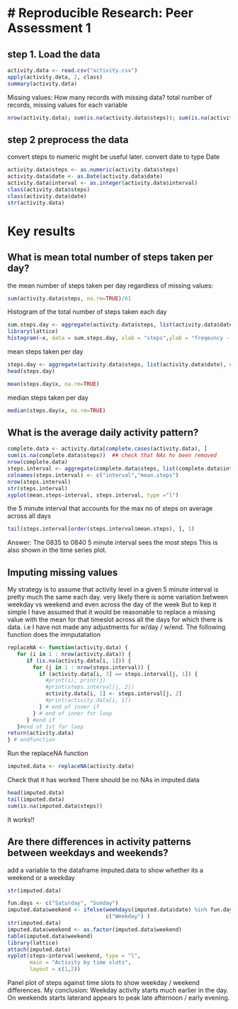 # Reproducible Research: Peer Assessment 1
======================================================

## step 1. Load the data 

```r
activity.data <- read.csv("activity.csv")
apply(activity.data, 2, class)
summary(activity.data)
```

Missing values: How many records with missing data?
total number of records, missing values for each variable
```r
nrow(activity.data); sum(is.na(activity.data$steps)); sum(is.na(activity.data$date)); sum(is.na(activity.data$interval))
```

## step 2 preprocess the data
convert steps to numeric might be useful later.
convert date to type Date
```r
activity.data$steps <- as.numeric(activity.data$steps)
activity.data$date <- as.Date(activity.data$date)
activity.data$interval <- as.integer(activity.data$interval)
class(activity.data$steps)
class(activity.data$date)
str(activity.data)
```

# Key results

## What is mean total number of steps taken per day?

the mean number of steps taken per day regardless of missing values:
```r
sum(activity.data$steps, na.rm=TRUE)/61
```
Histogram of the total number of steps taken each day
```r
sum.steps.day <- aggregate(activity.data$steps, list(activity.data$date), sum)
library(lattice)
histogram(~x, data = sum.steps.day, xlab = "steps",ylab = "freqeuncy - days", main = "Histogram of total number of steps taken each day" )
```

mean steps taken per day
```r
steps.day <- aggregate(activity.data$steps, list(activity.data$date), sum)
head(steps.day)

mean(steps.day$x, na.rm=TRUE)
```
median steps taken per day
```r
median(steps.day$x, na.rm=TRUE)
```


## What is the average daily activity pattern?
```r
complete.data <- activity.data[complete.cases(activity.data), ]
sum(is.na(complete.data$steps))  ## check that NAs hv been removed
nrow(complete.data)
steps.interval <- aggregate(complete.data$steps, list(complete.data$interval), mean)
colnames(steps.interval) <- c("interval","mean.steps")
nrow(steps.interval)
str(steps.interval)
xyplot(mean.steps~interval, steps.interval, type ="l")
```

the 5 minute interval that accounts for the max no of steps on average across all days
```r
tail(steps.interval[order(steps.interval$mean.steps), ], 1)
```

Answer: The 0835 to 0840 5 minute interval sees the most steps This is also shown in the time series plot.

## Imputing missing values
My strategy is to assume that activity level in a given 5 minute interval is pretty much the same each day.
very likely there is some variation between weekday vs weekend and even across the day of the week
But to kep it simple I have assumed that it would be reasonable to replace a missing value with the mean for 
that timeslot across all the days for which there is data. i.e I have not made any adjustments for w/day / w/end.
The following function does the imnputatation

```r
replaceNA <- function(activity.data) {
   for (i in 1 : nrow(activity.data)) {
      if (is.na(activity.data[i, 1])) {
        for (j in 1 : nrow(steps.interval)) {
          if (activity.data[i, 3] == steps.interval[j, 1]) {
            #print(i); print(j)
            #print(steps.interval[j, 2])
            activity.data[i, 1] <- steps.interval[j, 2]
            #print(activity.data[i, 1])
          } # end of inner if
        } # end of inner for loop
      } #end if
   }#end of 1st for loop
return(activity.data)
} # endfunction

```

Run the replaceNA function
```r
imputed.data <- replaceNA(activity.data)

```

Check that it has worked There should be no NAs in imputed.data

```r
head(imputed.data)
tail(imputed.data)
sum(is.na(imputed.data$steps))
```

It works!!

## Are there differences in activity patterns between weekdays and weekends?

add a variable to the dataframe imputed.data to show whether its a weekend or a weekday

```r
str(imputed.data)
```

```r
fun.days <- c("Saturday", "Sunday")
imputed.data$weekend <- ifelse(weekdays(imputed.data$date) %in% fun.days, c("Weekend"),
                               c("Weekday") ) 
str(imputed.data)
imputed.data$weekend <- as.factor(imputed.data$weekend)
table(imputed.data$weekend)
library(lattice)
attach(imputed.data)
xyplot(steps~interval|weekend, type = "l", 
       main = "Activity by time slots",
       layout = c(1,2))
```

Panel plot of steps against time slots to show weekday / weekend differences.
My conclusion: Weekday activity starts much earlier in the day. On weekends starts laterand appears to peak late afternoon / early evening.



